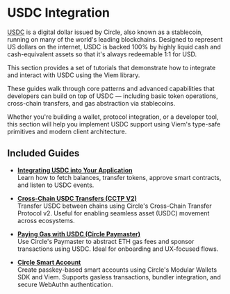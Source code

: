 # USDC Integration

[USDC](https://www.circle.com/usdc) is a digital dollar issued by Circle, also known as a stablecoin, running on many of the world's leading blockchains. Designed to represent US dollars on the internet, USDC is backed 100% by highly liquid cash and cash-equivalent assets so that it's always redeemable 1:1 for USD.

This section provides a set of tutorials that demonstrate how to integrate and interact with USDC using the Viem library.

These guides walk through core patterns and advanced capabilities that developers can build on top of USDC — including basic token operations, cross-chain transfers, and gas abstraction via stablecoins.

Whether you're building a wallet, protocol integration, or a developer tool, this section will help you implement USDC support using Viem's type-safe primitives and modern client architecture.

## Included Guides

- [**Integrating USDC into Your Application**](/docs/guides/usdc-integration-app)  
  Learn how to fetch balances, transfer tokens, approve smart contracts, and listen to USDC events.

- [**Cross-Chain USDC Transfers (CCTP V2)**](/docs/guides/usdc-integration-cctp)  
  Transfer USDC between chains using Circle's Cross-Chain Transfer Protocol v2. Useful for enabling seamless asset (USDC) movement across ecosystems.

- [**Paying Gas with USDC (Circle Paymaster)**](/docs/guides/usdc-integration-paymaster)  
  Use Circle's Paymaster to abstract ETH gas fees and sponsor transactions using USDC. Ideal for onboarding and UX-focused flows.

- [**Circle Smart Account**](/docs/guides/usdc-integration-smart-account)  
  Create passkey-based smart accounts using Circle's Modular Wallets SDK and Viem. Supports gasless transactions, bundler integration, and secure WebAuthn authentication. 